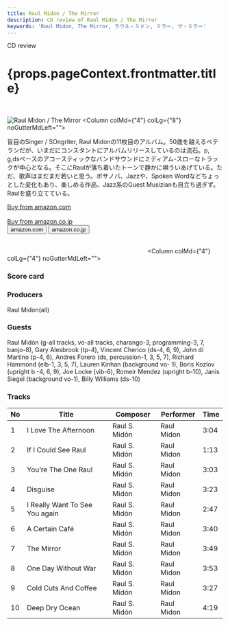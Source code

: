 ```yaml
---
title: Raul Midon / The Mirror
description: CD review of Raul Midon / The Mirror
keywords: 'Raul Midon, The Mirror, ラウル・ミドン, ミラー, ザ・ミラー'
---
```



<p className="largeP">CD review</p>
<h1 className="h1--no--margin">{props.pageContext.frontmatter.title}</h1>
<br/>
<Row  className="image-card-group">
	<Column colMd={"3"} colLg={"4"} noGutterMdLeft="">
       <ImageCard>

![Raul Midon / The Mirror](../../images/cd/raulmidon1L.jpg) 
</ImageCard>
	</Column>
	<Column colMd={"4"} colLg={"8"} noGutterMdLeft="">
	<p>
	盲目のSinger / SOngriter, Raul Midonの11枚目のアルバム。50歳を越えるベテランだが、いまだにコンスタントにアルバムリリースしているのは流石。p, g,dsベースのアコースティックなバンドサウンドにミディアム-スローなトラックが中心となる。そこにRaulが落ち着いたトーンで静かに唄ういあげている。ただ、歌声はまだまだ若いと思う。ボサノバ、Jazzや、Spoken Wordなどちょっとした変化もあり、楽しめる作品、Jazz系のGuest Musizianも目立ち過ぎず。Raulを盛り立てている。
	</p>
	<a href="https://amzn.to/2zLuxgX">Buy from amazon.com</a>
	<br/>  
	<a href="https://amzn.to/2TVth1I">Buy from amazon.co.jp</a>
	<br/>
	<div>
	    <Button className="button-right-mergin"  href="https://amzn.to/2zLuxgX" kind="primary" size="small" renderIcon={ArrowUpRight24}>
        amazon.com
      </Button>
      <Button className="button-right-mergin"  href="https://amzn.to/2TVth1I" kind="secondary" size="small" renderIcon={ArrowUpRight24}>
        amazon.co.jp
      </Button>
	</div>
	<a style="display:inline-block;overflow:hidden;background:url(https://linkmaker.itunes.apple.com/ja-jp/lockup.svg?releaseDate=2019-05-17&kind=album&bubble=apple_music&style=mono-black) no-repeat;width:180px;height:45px;" href="https://geo.music.apple.com/jp/album/nothing-great-about-britain/1462369233?mt=1&app=music&ls=1&at=11lcug"></a>
	<a style="display:inline-block;overflow:hidden;background:url(https://linkmaker.itunes.apple.com/ja-jp/badge-lrg.svg?releaseDate=2019-05-17T00:00:00Z&kind=album&bubble=itunes_music) no-repeat;width:140px;height:45px;" href="https://geo.music.apple.com/jp/album/nothing-great-about-britain/1457181800?app=itunes&at=11lcug"></a>
	</Column>
</Row>
<Row >
	<Column colMd={"4"} colLg={"4"} noGutterMdLeft="">
<div>
    <h3>Score card</h3>
	<SliderJS1 value="4" />
    <SliderJS2 value="2" />
	<SliderJS3 value="1" />
    <SliderJS4 value="8" />
</div>
</Column>
<Column colMd={"8"} colLg={"8"} noGutterMdLeft="">
<div>
<h3>Producers</h3>
<p>Raul Midon(all)</p>
<h3>Guests</h3>
<p>Raul Midón (g-all tracks, vo-all tracks, charango-3, programming-3, 7, banjo-8), Gary Alesbrook (tp-4), Vincent Cherico (ds-4, 6, 9), John di Martino (p-4, 6), Andres Forero (ds, percussion-1, 3, 5, 7), Richard Hammond (elb-1, 3, 5, 7), Lauren Kinhan (background vo- 1), Boris Kozlov (upright b -4, 6, 9), Joe Locke (vib-6), Romeir Mendez (upright b-10), Janis Siegel (background vo-1), Billy Williams (ds-10)
</p>
</div>
</Column>
</Row>

<h3>Tracks</h3>

|No | Title                         | Composer      | Performer  | Time |
| - | ----------------------------- | ------------- | ---------- | ---- |
|1	|I Love The Afternoon           | Raul S. Midón | Raul Midon | 3:04 |
|2	|If I Could See	Raul            | Raul S. Midón | Raul Midon | 1:13 |
|3	|You’re The One	Raul            | Raul S. Midón | Raul Midon | 3:03 |
|4	|Disguise	                    | Raul S. Midón | Raul Midon | 3:23 |
|5	|I Really Want To See You again	| Raul S. Midón | Raul Midon | 2:47 |
|6	|A Certain Café	                | Raul S. Midón | Raul Midon | 3:40 |
|7	|The Mirror	                    | Raul S. Midón | Raul Midon | 3:49 |
|8	|One Day Without War            | Raul S. Midón | Raul Midon | 3:53 |
|9	|Cold Cuts And Coffee           | Raul S. Midón | Raul Midon | 3:27 |
|10	|Deep Dry Ocean	                | Raul S. Midón | Raul Midon | 4:19 |
